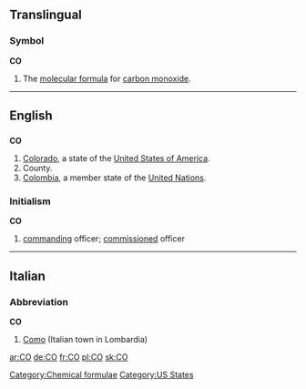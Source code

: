 {{see|Appendix:Variations of "co"}}

==Translingual==

===Symbol===
'''CO'''

# {{inorganic compound}} The [[molecular formula]] for [[carbon monoxide]].

[[Category:Chemical formulae]]
----

==English==

==={{abbreviation}}===
'''CO'''

# [[Colorado]], a state of the [[United States of America]].
# County.
# [[Colombia]], a member state of the [[United Nations]].

===Initialism===
'''CO'''

# {{military}} [[command]]ing officer; [[commission]]ed officer

[[Category:US States]]

----

==Italian==

===Abbreviation===
'''CO'''

# [[Como]] (Italian town in Lombardia)

[[ar:CO]]
[[de:CO]]
[[fr:CO]]
[[pl:CO]]
[[sk:CO]]